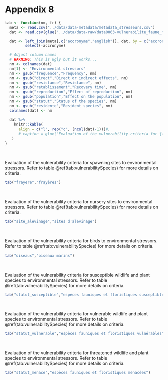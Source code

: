 # Appendix 8 {.unnumbered #annexe8}

```r
tab <- function(nm, fr) {
  meta <- read.csv("../data/data-metadata/metadata_stresseurs.csv")
  dat <- read.csv(glue("../data/data-raw/data0063-vulnerabilite_faune_flore/vulnerabilite_{nm}.csv"))

  dat <- left_join(meta[,c("accronyme","english")], dat, by = c("accronyme" = "categories")) %>%
         select(-accronyme)

  # Adjust column names
  # WARNING: This is ugly but it works...
  nm <- colnames(dat)
  nm[1] <- "Environmental stressors"
  nm <- gsub("frequence","Frequency", nm)
  nm <- gsub("direct","Direct or indirect effects", nm)
  nm <- gsub("resistance","Resistance", nm)
  nm <- gsub("retablissement","Recovery time", nm)
  nm <- gsub("reproduction","Effect of reproduction", nm)
  nm <- gsub("population","Effect on the population", nm)
  nm <- gsub("statut","Status of the species", nm)
  nm <- gsub("residente","Resident species", nm)
  colnames(dat) <- nm

  dat %>%
    knitr::kable(
      align = c("l", rep("c", (ncol(dat)-1)))#,
      # caption = glue("Evaluation of the vulnerability criteria for {fr} to environmental stressors. Refer to table \\@ref(tab:vulnerabilitySpecies) for more details on criteria.")
   )
}
```

<br/>

Evaluation of the vulnerability criteria for spawning sites to environmental stressors. Refer to table \@ref(tab:vulnerabilitySpecies) for more details on criteria.

```r
tab("frayere","frayères")
```

<br/>

Evaluation of the vulnerability criteria for nursery sites to environmental stressors. Refer to table \@ref(tab:vulnerabilitySpecies) for more details on criteria.

```r
tab("site_alevinage","sites d'alevinage")
```

<br/>

Evaluation of the vulnerability criteria for birds to environmental stressors. Refer to table \@ref(tab:vulnerabilitySpecies) for more details on criteria.

```r
tab("oiseaux","oiseaux marins")
```

<br/>

Evaluation of the vulnerability criteria for susceptible wildlife and plant species to environmental stressors. Refer to table \@ref(tab:vulnerabilitySpecies) for more details on criteria.

```r
tab("statut_susceptible","espèces fauniques et floristiques susceptibles")
```

<br/>

Evaluation of the vulnerability criteria for vulnerable wildlife and plant species to environmental stressors. Refer to table \@ref(tab:vulnerabilitySpecies) for more details on criteria.

```r
tab("statut_vulnerable","espèces fauniques et floristiques vulnérables")
```

<br/>

Evaluation of the vulnerability criteria for threatened wildlife and plant species to environmental stressors. Refer to table \@ref(tab:vulnerabilitySpecies) for more details on criteria.

```r
tab("statut_menace","espèces fauniques et floristiques menacées")
```

<br/>
